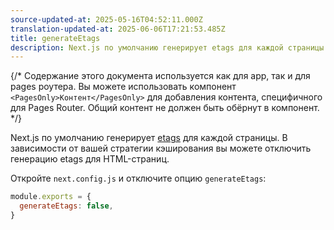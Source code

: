 ```yaml
---
source-updated-at: 2025-05-16T04:52:11.000Z
translation-updated-at: 2025-06-06T17:21:53.485Z
title: generateEtags
description: Next.js по умолчанию генерирует etags для каждой страницы. Узнайте, как отключить генерацию etags.
---
```


{/* Содержание этого документа используется как для app, так и для pages роутера. Вы можете использовать компонент `<PagesOnly>Контент</PagesOnly>` для добавления контента, специфичного для Pages Router. Общий контент не должен быть обёрнут в компонент. */}

Next.js по умолчанию генерирует [etags](https://en.wikipedia.org/wiki/HTTP_ETag) для каждой страницы. В зависимости от вашей стратегии кэширования вы можете отключить генерацию etags для HTML-страниц.

Откройте `next.config.js` и отключите опцию `generateEtags`:

```js filename="next.config.js"
module.exports = {
  generateEtags: false,
}
```